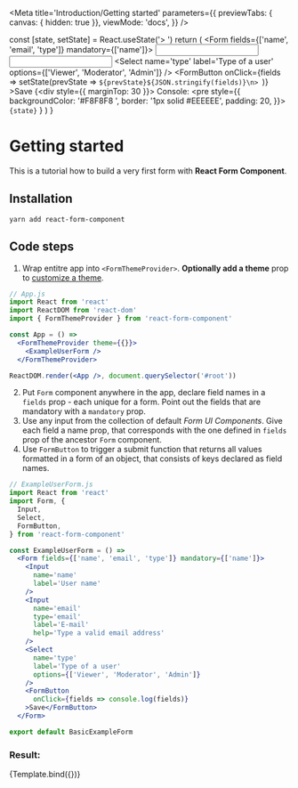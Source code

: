 
<Meta
  title='Introduction/Getting started'
  parameters={{
    previewTabs: { canvas: { hidden: true }},
    viewMode: 'docs',
  }}
/>

  const [state, setState] = React.useState('> ')
  return (
    <Form fields={['name', 'email', 'type']} mandatory={['name']}>
      <Input
        name='name'
        label='User name'
      />
      <Input
        name='email'
        type='email'
        label='E-mail'
        help='Type a valid email address'
      />
      <Select
        name='type'
        label='Type of a user'
        options={['Viewer', 'Moderator', 'Admin']}
      />
      <FormButton
        onClick={fields => setState(prevState => `${prevState}${JSON.stringify(fields)}\n> `)}
      >Save</FormButton>
      {<div style={{ marginTop: 30 }}>
          Console: <pre style={{
            backgroundColor: '#F8F8F8 ',
            border: '1px solid #EEEEEE',
            padding: 20,
          }}><code>{state}</code></pre>
        </div>
      }
    </Form>
  )
}

# Getting started

This is a tutorial how to build a very first form with **React Form Component**.

## Installation

```
yarn add react-form-component
```


## Code steps

1. Wrap entitre app into `<FormThemeProvider>`. **Optionally add a theme** prop to [customize a theme](http://localhost:6006/?path=/docs/docs-theming--page).

```jsx
// App.js
import React from 'react'
import ReactDOM from 'react-dom'
import { FormThemeProvider } from 'react-form-component'

const App = () =>
  <FormThemeProvider theme={{}}>
    <ExampleUserForm />
  </FormThemeProvider>

ReactDOM.render(<App />, document.querySelector('#root'))
```

2. Put `Form` component anywhere in the app, declare field names in a `fields` prop - each unique for a form. Point out the fields that are mandatory with a `mandatory` prop.
3. Use any input from the collection of default _Form UI Components_. Give each field a name prop, that corresponds with the one defined in `fields` prop of the ancestor `Form` component.
4. Use `FormButton` to trigger a submit function that returns all values formatted in a form of an object, that consists of keys declared as field names.

```jsx
// ExampleUserForm.js
import React from 'react'
import Form, {
  Input,
  Select,
  FormButton,
} from 'react-form-component'

const ExampleUserForm = () =>
  <Form fields={['name', 'email', 'type']} mandatory={['name']}>
    <Input
      name='name'
      label='User name'
    />
    <Input
      name='email'
      type='email'
      label='E-mail'
      help='Type a valid email address'
    />
    <Select
      name='type'
      label='Type of a user'
      options={['Viewer', 'Moderator', 'Admin']}
    />
    <FormButton
      onClick={fields => console.log(fields)}
    >Save</FormButton>
  </Form>

export default BasicExampleForm
```

### Result:

<Canvas withSource='none'>
  <Story
    name='Getting started'
  >
    {Template.bind({})}
  </Story>
</Canvas>
